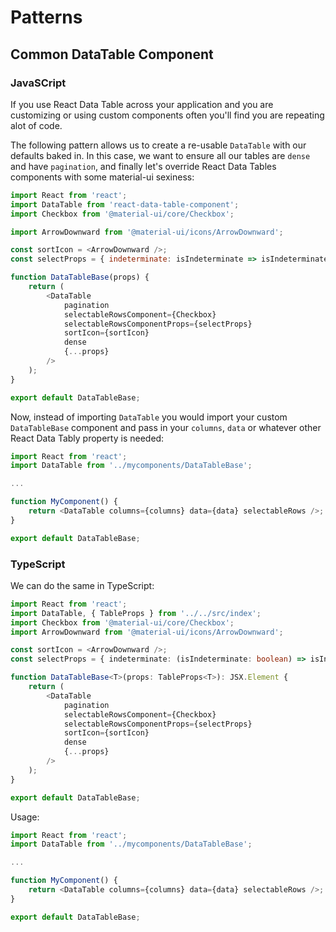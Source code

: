 
<Meta title="Getting Started/Patterns" id="getting-started-patterns" />

# Patterns

## Common DataTable Component

### JavaSCript

If you use React Data Table across your application and you are customizing or using custom components often you'll find you are repeating alot of code.

The following pattern allows us to create a re-usable `DataTable` with our defaults baked in. In this case, we want to ensure all our tables are `dense` and have `pagination`, and finally let's override React Data Tables components with some material-ui sexiness:

```js
import React from 'react';
import DataTable from 'react-data-table-component';
import Checkbox from '@material-ui/core/Checkbox';

import ArrowDownward from '@material-ui/icons/ArrowDownward';

const sortIcon = <ArrowDownward />;
const selectProps = { indeterminate: isIndeterminate => isIndeterminate };

function DataTableBase(props) {
	return (
		<DataTable
			pagination
			selectableRowsComponent={Checkbox}
			selectableRowsComponentProps={selectProps}
			sortIcon={sortIcon}
			dense
			{...props}
		/>
	);
}

export default DataTableBase;
```

Now, instead of importing `DataTable` you would import your custom `DataTableBase` component and pass in your `columns`, `data` or whatever other React Data Tably property is needed:

```js
import React from 'react';
import DataTable from '../mycomponents/DataTableBase';

...

function MyComponent() {
	return <DataTable columns={columns} data={data} selectableRows />;
}

export default DataTableBase;
```

### TypeScript

We can do the same in TypeScript:

```ts
import React from 'react';
import DataTable, { TableProps } from '../../src/index';
import Checkbox from '@material-ui/core/Checkbox';
import ArrowDownward from '@material-ui/icons/ArrowDownward';

const sortIcon = <ArrowDownward />;
const selectProps = { indeterminate: (isIndeterminate: boolean) => isIndeterminate };

function DataTableBase<T>(props: TableProps<T>): JSX.Element {
	return (
		<DataTable
			pagination
			selectableRowsComponent={Checkbox}
			selectableRowsComponentProps={selectProps}
			sortIcon={sortIcon}
			dense
			{...props}
		/>
	);
}

export default DataTableBase;
```

Usage:

```ts
import React from 'react';
import DataTable from '../mycomponents/DataTableBase';

...

function MyComponent() {
	return <DataTable columns={columns} data={data} selectableRows />;
}

export default DataTableBase;
```

